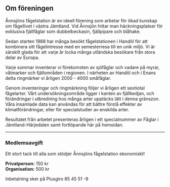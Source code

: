## Om föreningen

Ånnsjöns fågelstation är en ideell förening som arbetar för ökad kunskap om fågellivet i västra Jämtland. Vid Ånnsjön hittar man häckningsplatser för exklusiva fjällfåglar som dubbelbeckasin, fjällpipare och blåhake.

Sedan starten 1988 har många besökt fågelstationen i Handöl för att kombinera sitt fågelintresse med en semesterresa till en unik miljö. Vi är särskilt glada för att varje år locka många utländska besökare från stora delar av Europa.

Varje sommar inventerar vi förekomsten av sjöfåglar och vadare på myrar, våtmarker och fjällområden i regionen. I närheten av Handöl och i Enans delta ringmärker vi årligen 2000 - 4000 småfåglar.

Genom inventeringar och ringmärkning följer vi årligen ett sextiotal fågelarter. Vårt undersökningsområde ligger i kanten av fjällkedjan, och förändringar i utbredning hos många arter upptäcks lätt i denna gränszon. Våra insamlade data kan användas för att bättre förstå effekter av klimatförändringar, eller för specialstudier av enskilda arter.

Resultatet från arbetet presenteras årligen i ett specialnummer av Fåglar i Jämtland-Härjedalen samt fortlöpande här på hemsidan.

---

### Medlemsavgift

Ett stort tack till alla som stödjer Ånnsjöns fågelstation ekonomiskt!

**Privatperson:** 150 kr\
**Organisation:** 500 kr

Inbetalning sker på Plusgiro 85 45 51 -9
